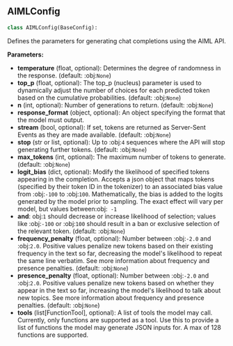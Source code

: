 <a id="camel.configs.aiml_config"></a>

<a id="camel.configs.aiml_config.AIMLConfig"></a>

## AIMLConfig

```python
class AIMLConfig(BaseConfig):
```

Defines the parameters for generating chat completions using the
AIML API.

**Parameters:**

- **temperature** (float, optional): Determines the degree of randomness in the response. (default: :obj:`None`)
- **top_p** (float, optional): The top_p (nucleus) parameter is used to dynamically adjust the number of choices for each predicted token based on the cumulative probabilities. (default: :obj:`None`)
- **n** (int, optional): Number of generations to return. (default: :obj:`None`)
- **response_format** (object, optional): An object specifying the format that the model must output.
- **stream** (bool, optional): If set, tokens are returned as Server-Sent Events as they are made available. (default: :obj:`None`)
- **stop** (str or list, optional): Up to :obj:`4` sequences where the API will stop generating further tokens. (default: :obj:`None`)
- **max_tokens** (int, optional): The maximum number of tokens to generate. (default: :obj:`None`)
- **logit_bias** (dict, optional): Modify the likelihood of specified tokens appearing in the completion. Accepts a json object that maps tokens (specified by their token ID in the tokenizer) to an associated bias value from :obj:`-100` to :obj:`100`. Mathematically, the bias is added to the logits generated by the model prior to sampling. The exact effect will vary per model, but values between:obj:` -1`
- **and**: obj:`1` should decrease or increase likelihood of selection; values like :obj:`-100` or :obj:`100` should result in a ban or exclusive selection of the relevant token. (default: :obj:`None`)
- **frequency_penalty** (float, optional): Number between :obj:`-2.0` and :obj:`2.0`. Positive values penalize new tokens based on their existing frequency in the text so far, decreasing the model's likelihood to repeat the same line verbatim. See more information about frequency and presence penalties. (default: :obj:`None`)
- **presence_penalty** (float, optional): Number between :obj:`-2.0` and :obj:`2.0`. Positive values penalize new tokens based on whether they appear in the text so far, increasing the model's likelihood to talk about new topics. See more information about frequency and presence penalties. (default: :obj:`None`)
- **tools** (list[FunctionTool], optional): A list of tools the model may call. Currently, only functions are supported as a tool. Use this to provide a list of functions the model may generate JSON inputs for. A max of 128 functions are supported.
